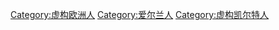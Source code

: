 [[Category:虚构欧洲人|Category:虚构欧洲人]]
[[Category:爱尔兰人|Category:爱尔兰人]]
[[Category:虚构凯尔特人|Category:虚构凯尔特人]]